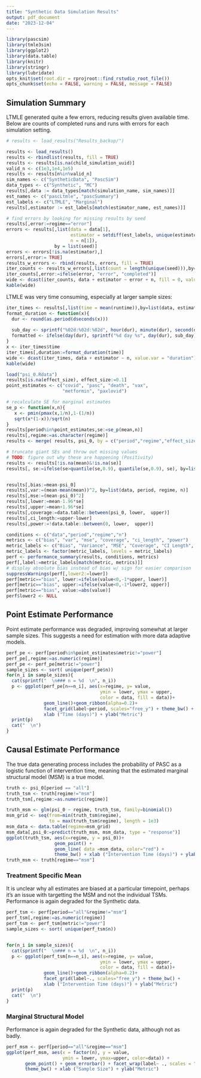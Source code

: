 ```yaml
---
title: "Synthetic Data Simulation Results"
output: pdf_document
date: "2023-12-04"
---
```


```r
library(pascsim)
library(tmle3sim)
library(ggplot2)
library(data.table)
library(knitr)
library(stringr)
library(lubridate)
opts_knit$set(root.dir = rprojroot::find_rstudio_root_file())
opts_chunk$set(echo = FALSE, warning = FALSE, message = FALSE)
```


## Simulation Summary

LTMLE generated quite a few errors, reducing results given available time. Below 
are counts of completed runs and runs with errors for each simulation setting.

```r

# results <- load_results("Results_backup/")

results <- load_results()
results <- rbindlist(results, fill = TRUE)
results <- results[is.na(child_simulation_uuid)]
valid_n <- c(1e3,1e4,1e5)
results <- results[n%in%valid_n]
sim_names <- c("SyntheticData", "PascSim")
data_types <- c("Synthetic", "MC")
results[,data := data_types[match(simulation_name, sim_names)]]
est_names <- c("pascLtmle", "pascSummary")
est_labels <- c("LTMLE", "Marginal")
results[,estimator := est_labels[match(estimator_name, est_names)]]

# find errors by looking for missing results by seed
results[,error:=regime=="error"]
errors <- results[,list(data = data[1],
                        estimator = setdiff(est_labels, unique(estimator)),
                        n = n[1]), 
                  by = list(seed)]
errors <- errors[!is.na(estimator),]
errors[,error:= TRUE]
results_w_errors <- rbind(results, errors, fill = TRUE)
iter_counts <- results_w_errors[,list(count = length(unique(seed))),by=list(data, estimator, n, error)]
iter_counts[,error:=ifelse(error, "error", "completed")]
wide <- dcast(iter_counts, data + estimator ~ error + n, fill = 0, value.var = "count")
kable(wide)
```

LTMLE was very time consuming, especially at larger sample sizes:

```r

iter_times <- results[,list(time = mean(runtime)),by=list(data, estimator, n)]
format_duration <- function(x){
  dur <- round(as.period(dseconds(x)))
  
  sub_day <- sprintf("%02d:%02d:%02d", hour(dur), minute(dur), second(dur))
  formatted <- ifelse(day(dur), sprintf("%d day %s", day(dur), sub_day), sub_day)
}
x <- iter_times$time
iter_times[,duration:=format_duration(time)]
wide <- dcast(iter_times, data + estimator ~ n, value.var = "duration")
kable(wide)
```

```r
load("psi_0.Rdata")
results[is.na(effect_size), effect_size:=0.1]
point_estimates <- c("covid", "pasc", "death", "vax",
                     "metformin", "paxlovid")

# recalculate SE for marginal estimates
se_p <- function(x,n){
   x <- pmin(pmax(x,1/n),1-(1/n))
   sqrt(x*(1-x))/sqrt(n)
}
results[period%in%point_estimates,se:=se_p(mean,n)]
results[,regime:=as.character(regime)]
results <- merge( results, psi_0, by = c("period","regime","effect_size"))

# truncate giant SEs and throw out missing values
# TODO: figure out why these are happening (Positivity)
results <- results[!is.na(mean)&!is.na(se)]
results[, se:=ifelse(se>quantile(se,0.9), quantile(se,0.9), se), by=list(regime, period)]


results[,bias:=mean-psi_0]
results[,var:=(mean-mean(mean))^2, by=list(data, period, regime, n)]
results[,mse:=(mean-psi_0)^2]
results[,lower:=mean-1.96*se]
results[,upper:=mean+1.96*se]
results[,coverage:=data.table::between(psi_0, lower,  upper)]
results[,ci_length:=upper-lower]
results[,power:=!data.table::between(0, lower,  upper)]

conditions <- c("data","period","regime","n")
metrics <- c("bias", "var", "mse", "coverage", "ci_length", "power")
metric_labels <- c("Bias", "Variance", "MSE", "Coverage", "CI Length", "Power")
metric_labels <- factor(metric_labels, levels = metric_labels)
perf <- performance_summary(results, conditions, metrics)
perf[,label:=metric_labels[match(metric, metrics)]]
# display absolute bias instead of bias w/ sign for easier comparison
suppressWarnings(perf[,lower2:=lower])
perf[metric=="bias", lower:=ifelse(value<0,-1*upper, lower)]
perf[metric=="bias", upper:=ifelse(value<0,-1*lower2, upper)]
perf[metric=="bias", value:=abs(value)]
perf$lower2 <- NULL

```

\newpage
## Point Estimate Performance

Point estimate performance was degraded, improving somewhat at 
larger sample sizes. This suggests a need for estimation with more data 
adaptive models.


```r
perf_pe <- perf[period%in%point_estimates&metric!="power"]
perf_pe[,regime:=as.numeric(regime)]
perf_pe <- perf_pe[metric!="power"]
sample_sizes <- sort( unique(perf_pe$n))
for(n_i in sample_sizes){
  cat(sprintf("  \n### n = %d  \n", n_i))
  p <- ggplot(perf_pe[n==n_i], aes(x=regime, y= value,
                                   ymin = lower, ymax = upper, 
                                   color = data, fill = data))+
              geom_line()+geom_ribbon(alpha=0.2)+
              facet_grid(label~period, scales="free_y") + theme_bw() +
              xlab ("Time (days)") + ylab("Metric")
  print(p)
  cat("  \n")
}
```

\newpage
## Causal Estimate Performance

The true data generating process includes the probability of PASC as a logistic
function of intervention time, meaning that the 
estimated marginal structural model (MSM) is a true model.

```r
truth <- psi_0[period == "all"]
truth_tsm <- truth[regime!="msm"]
truth_tsm[,regime:=as.numeric(regime)]

truth_msm <- glm(psi_0 ~ regime, truth_tsm, family=binomial())
msm_grid <- seq(from=min(truth_tsm$regime), 
                to = max(truth_tsm$regime), length = 1e3)
msm_data <- data.table(regime=msm_grid)
msm_data[,psi_0:=predict(truth_msm, msm_data, type = "response")]
ggplot(truth_tsm, aes(x=regime, y = psi_0))+
                  geom_point() + 
                  geom_line( data =msm_data, color="red") + 
                  theme_bw() + xlab ("Intervention Time (days)") + ylab("p_0(PASC)")
truth_msm <- truth[regime=="msm"]
```

\newpage
### Treatment Specific Mean

It is unclear why all estimates are biased at a particular timepoint, 
perhaps it's an issue with targetting the MSM and not the individual TSMs. 
Performance is again degraded for the Synthetic data.


```r
perf_tsm <- perf[period=="all"&regime!="msm"]
perf_tsm[,regime:=as.numeric(regime)]
perf_tsm <- perf_tsm[metric!="power"]
sample_sizes <- sort( unique(perf_tsm$n))


for(n_i in sample_sizes){
  cat(sprintf("  \n### n = %d  \n", n_i))
  p <- ggplot(perf_tsm[n==n_i], aes(x=regime, y= value,
                                   ymin = lower, ymax = upper,
                                   color = data, fill = data))+
              geom_line()+geom_ribbon(alpha=0.2)+
              facet_grid(label~., scales="free_y") + theme_bw() + 
              xlab ("Intervention Time (days)") + ylab("Metric")
  print(p)
  cat("  \n")
}
```

\newpage
### Marginal Structural Model

Performance is again degraded for the Synthetic data, although not as badly.

```r
perf_msm <- perf[period=="all"&regime=="msm"]
ggplot(perf_msm, aes(x = factor(n), y = value,
                     ymin = lower, ymax=upper, color=data)) +
       geom_point() + geom_errorbar() + facet_wrap(label~ ., scales = "free_y") +
       theme_bw() + xlab ("Sample Size") + ylab("Metric")
```
